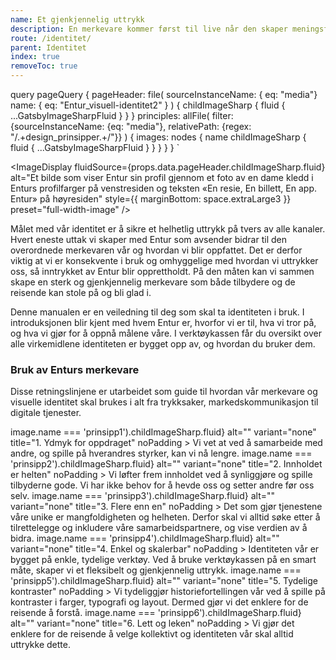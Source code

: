 ```yaml
---
name: Et gjenkjennelig uttrykk
description: En merkevare kommer først til live når den skaper meningsfulle og minneverdige opplevelser.
route: /identitet/
parent: Identitet
index: true
removeToc: true
---
```





  query pageQuery {
    pageHeader: file(
    sourceInstanceName: { eq: "media"}
    name: {
      eq: "Entur_visuell-identitet2"
    }
    ) {
      childImageSharp {
        fluid {
          ...GatsbyImageSharpFluid
        }
      }
    }
    principles: allFile(
      filter: {sourceInstanceName: {eq: "media"}, relativePath: {regex: "/.+design_prinsipper.+/"}}
    ) { 
      images: nodes {
        name
        childImageSharp {
          fluid {
            ...GatsbyImageSharpFluid
          }
        }
      }
    }
  }
`

<PageHeader />

<ImageDisplay
  fluidSource={props.data.pageHeader.childImageSharp.fluid}
  alt="Et bilde som viser Entur sin profil gjennom et foto av en dame kledd i 
      Enturs profilfarger på venstresiden og teksten «En resie, En billett, En app. 
      Entur» på høyresiden"
  style={{ marginBottom: space.extraLarge3 }}
  preset="full-width-image"
/>

Målet med vår identitet er å sikre et helhetlig uttrykk på tvers av alle kanaler. Hvert eneste uttak 
vi skaper med Entur som avsender bidrar til den overordnede merkevaren vår og hvordan vi blir oppfattet. 
Det er derfor viktig at vi er konsekvente i bruk og omhyggelige med hvordan vi uttrykker oss, så 
inntrykket av Entur blir opprettholdt. På den måten kan vi sammen skape en sterk og gjenkjennelig 
merkevare som både tilbydere og de reisende kan stole på og bli glad i.

<BaseCardDesignEntur>
  <StrongText>Denne manualen er en veiledning til deg som skal ta identiteten i bruk.</StrongText>
  <UnorderedList>
    <ListItem>I introduksjonen blir kjent med hvem Entur er, hvorfor vi er til, hva vi tror på, og hva vi gjør for å oppnå målene våre.</ListItem>
    <ListItem>I verktøykassen får du oversikt over alle virkemidlene identiteten er bygget opp av, og hvordan du bruker dem.</ListItem>
  </UnorderedList>
</BaseCardDesignEntur>

### Bruk av Enturs merkevare

Disse retningslinjene er utarbeidet som guide til hvordan vår merkevare og visuelle identitet skal brukes i alt fra trykksaker, markedskommunikasjon til digitale tjenester.

<DoDontGroup>
  <DoDontCard 
    fluidSource={props.data.principles.images.find(image => image.name === 'prinsipp1').childImageSharp.fluid}
    alt="" 
    variant="none"
    title="1. Ydmyk for oppdraget"
    noPadding
  >
    <Paragraph>
      Vi vet at ved å samarbeide med andre, og spille på hverandres styrker, kan
      vi nå lengre.
    </Paragraph>
  </DoDontCard>
  <DoDontCard 
    fluidSource={props.data.principles.images.find(image => image.name === 'prinsipp2').childImageSharp.fluid}     
    alt="" 
    variant="none"
    title="2. Innholdet er helten"
    noPadding
  >
    <Paragraph>
      Vi løfter frem innholdet ved å synliggjøre og spille tilbyderne gode. Vi
      har ikke behov for å hevde oss og setter andre før oss selv.
    </Paragraph>
  </DoDontCard>
  <DoDontCard 
    fluidSource={props.data.principles.images.find(image => image.name === 'prinsipp3').childImageSharp.fluid}     
    alt="" 
    variant="none"
    title="3. Flere enn en"
    noPadding
  >
    <Paragraph>
      Det som gjør tjenestene våre unike er mangfoldigheten og helheten. Derfor
      skal vi alltid søke etter å tilrettelegge og inkludere våre
      samarbeidspartnere, og vise verdien av å bidra.
    </Paragraph>
  </DoDontCard>
  <DoDontCard 
    fluidSource={props.data.principles.images.find(image => image.name === 'prinsipp4').childImageSharp.fluid}     
    alt="" 
    variant="none"
    title="4. Enkel og skalerbar"
    noPadding
  >
    <Paragraph>
      Identiteten vår er bygget på enkle, tydelige verktøy. Ved å bruke
      verktøykassen på en smart måte, skaper vi et fleksibelt og gjenkjennelig
      uttrykk.
    </Paragraph>
  </DoDontCard>
  <DoDontCard 
    fluidSource={props.data.principles.images.find(image => image.name === 'prinsipp5').childImageSharp.fluid}     
    alt="" 
    variant="none"
    title="5. Tydelige kontraster"
    noPadding
  >
    <Paragraph>
      Vi tydeliggjør historiefortellingen vår ved å spille på kontraster i
      farger, typografi og layout. Dermed gjør vi det enklere for de reisende å
      forstå.
    </Paragraph>
  </DoDontCard>
  <DoDontCard 
    fluidSource={props.data.principles.images.find(image => image.name === 'prinsipp6').childImageSharp.fluid}     
    alt="" 
    variant="none"
    title="6. Lett og leken"
    noPadding
  >
    <Paragraph>
      Vi gjør det enklere for de reisende å velge kollektivt og identiteten vår
      skal alltid uttrykke dette.
    </Paragraph>
  </DoDontCard>
</DoDontGroup>
